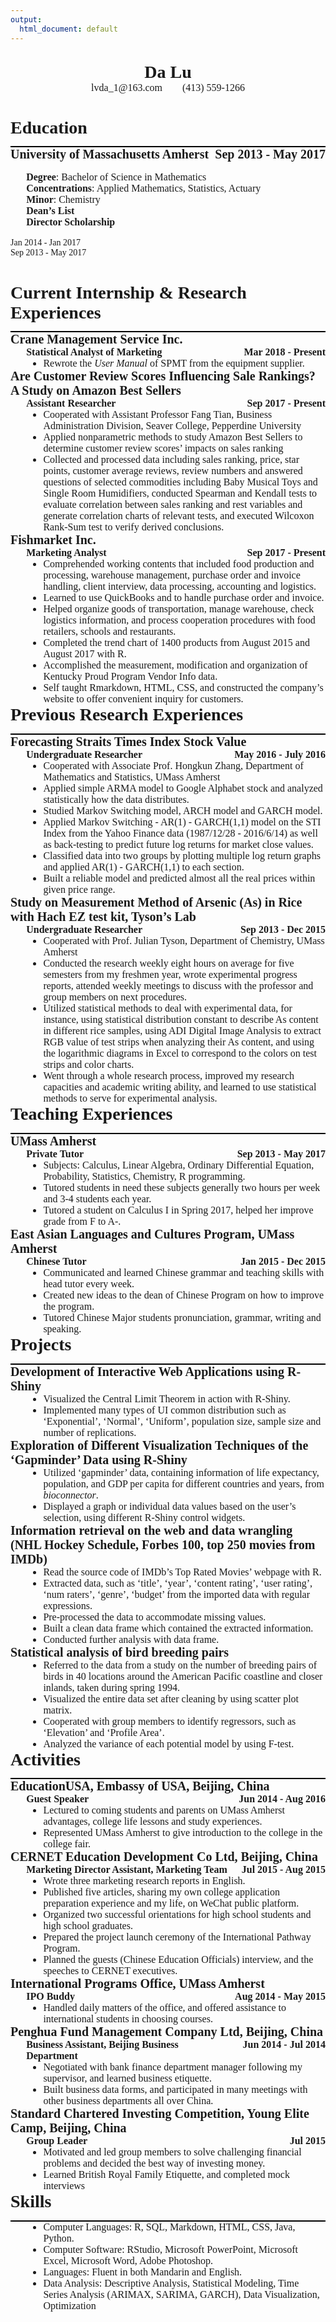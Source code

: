 ```yaml
---
output:
  html_document: default
---
```

<style>
@media screen and (min-width:1024px) {
  body {
    font-family: Times New Roman;
  }
  h1 {
    font-size: 32px;
    font-weight: bold;
  }
  ul {
    font-size: 16px;
    margin-top: 0px;
    margin-bottom: 0px;
  }
  hr {
    border: 0;
    height: 2px;
    margin-top: -5px;
    margin-bottom: 0px;
    background: black;
#   width: 100%;
    width: 910px;
  }
  li {
    margin-top: 0px;
    font-size: 16px;
  }
  .head-1 {
    font-family: Times New Roman;
    font-size: 32px;
    font-weight: bold;
    text-align: center;
  }
  .head-2 {
    font-family: Times New Roman;
    font-size: 16px;
    font-weight: normal;
    text-align: center;
  }
  .education-name {
    font-size: 22px;
    font-weight: bold;
    text-align: left;
    float: left;
    width: 75%;
  }
  .education-time {
    font-size: 22px;
    font-weight: bold;
    text-align: right;
    float: right;
    width: 25%;
  }
  .education-content {
    font-size: 16px;
    font-weight: normal;
    text-align: left;
    margin-left: 5%;
    float: left;
    width: 95%;
  }
  .education-award-name {
    font-size: 16px;
    font-weight: normal;
    text-align: left;
    margin-left: 5%;
    float: left;
    width: 70%;
  }
  .education-award-time {
    font-size: 16px;
    font-weight: bold;
    text-align: right;
    float: right;
    width: 25%;
  }
  .company-research-name {
    font-size: 22px;
    font-weight: bold;
    text-align: left;
    float: left;
    width: 100%;
  }
  .title {
    font-size: 20px;
    font-weight: bold;
    text-align: left;
    margin-left: 5%;
    float: left;
    width: 70%;
  }
  .title-time {
    font-size: 20px;
    font-weight: bold;
    text-align: right;
    float: right;
    width: 25%;
  }
  .content {
    font-size: 16px;
    font-weight: normal;
    margin-left: 5%;
    float: left;
    width: 95%;
  }
}
@media screen and (min-width:600px) and (max-width:1023px) {
  body {
    font-family: Times New Roman;
  }
  h1 {
    font-size: 28px;
    font-weight: bold;
  }
  ul {
    font-size: 16px;
    margin-top: 0px;
    margin-bottom: 0px;
  }
  hr {
    border: 0;
    height: 2px;
    margin-top: -5px;
    margin-bottom: 0px;
    background: black;
    width: 100%;
  }
  li {
    margin-top: 0px;
    font-size: 16px;
  }
  .head-1 {
    font-family: Times New Roman;
    font-size: 28px;
    font-weight: bold;
    text-align: center;
  }
  .head-2 {
    font-family: Times New Roman;
    font-size: 16px;
    font-weight: normal;
    text-align: center;
  }
  .education-name {
    font-size: 20px;
    font-weight: bold;
    text-align: left;
    float: left;
  }
  .education-time {
    font-size: 20px;
    font-weight: bold;
    text-align: right;
    float: right;
  }
  .education-content {
    font-size: 16px;
    font-weight: normal;
    text-align: left;
    margin-left: 5%;
    float: left;
    width: 95%;
  }
  .education-award-name {
    font-size: 16px;
    font-weight: normal;
    text-align: left;
    margin-left: 5%;
    float: left;
    width: 65%;
  }
  .education-award-time {
    font-size: 16px;
    font-weight: bold;
    text-align: right;
    float: right;
    width: 30%;
  }
  .company-research-name {
    font-size: 20px;
    font-weight: bold;
    text-align: left;
    float: left;
    width: 100%;
  }
  .title {
    font-size: 16px;
    font-weight: bold;
    text-align: left;
    margin-left: 5%;
    float: left;
    width: 65%;
  }
  .title-time {
    font-size: 16px;
    font-weight: bold;
    text-align: right;
    float: right;
    width: 30%;
  }
  .content {
    font-size: 16px;
    font-weight: normal;
    margin-left: 5%;
    float: left;
    width: 95%;
  }
}
@media screen and (max-width:599px) {
  body {
    font-family: Times New Roman;
  }
  h1 {
    font-size: 22px;
    font-weight: bold;
  }
  ul {
    font-size: 16px;
    margin-top: 0px;
    margin-bottom: 0px;
  }
  hr {
    border: 0;
    height: 2px;
    margin-top: -5px;
    margin-bottom: 0px;
    background: black;
    width: 100%;
  }
  li {
    margin-top: 0px;
    font-size: 16px;
  }
  .head-1 {
    font-family: Times New Roman;
    font-size: 28px;
    font-weight: bold;
    text-align: center;
  }
  .head-2 {
    font-family: Times New Roman;
    font-size: 16px;
    font-weight: normal;
    text-align: center;
  }
  .education-name {
    font-size: 20px;
    font-weight: bold;
    text-align: left;
    float: left;
    width: 100%;
  }
  .education-time {
    font-size: 20px;
    font-weight: bold;
    text-align: right;
    float: right;
    width: 100%;
  }
  .education-content {
    font-size: 16px;
    font-weight: normal;
    text-align: left;
    margin-left: 0%;
    float: left;
    width: 100%;
  }
  .education-award-name {
    font-size: 16px;
    font-weight: normal;
    text-align: left;
    margin-left: 0%;
    float: left;
    width: 100%;
  }
  .education-award-time {
    font-size: 16px;
    font-weight: bold;
    text-align: right;
    float: right;
    width: 100%;
  }
  .company-research-name {
    font-size: 20px;
    font-weight: bold;
    text-align: left;
    float: left;
    width: 100%;
  }
  .title {
    font-size: 16px;
    font-weight: bold;
    text-align: left;
    margin-left: 0%;
    float: left;
    width: 100%;
  }
  .title-time {
    font-size: 16px;
    font-weight: bold;
    text-align: right;
    float: right;
    width: 100%;
  }
  .content {
    font-size: 16px;
    font-weight: normal;
    margin-left: 0%;
    float: left;
    width: 100%;
  }
}
</style>



<!--==========================Title==========================-->
</br>
<div class="head-1">Da Lu</div>
<div class="head-2">lvda_1\@163.com&nbsp;&nbsp;&nbsp;&nbsp;&nbsp;&nbsp;&nbsp;&nbsp;(413) 559-1266</div>


<!--=======================Body Start========================-->
<body>


<!--======================Body-Education=====================-->
<h1>Education</h1>
<hr/>


<!--========================Education 1======================-->
<div class="education-name">University of Massachusetts Amherst</div>
<div class="education-time">Sep 2013 - May 2017</div>

<div class="education-content">
  **Degree**: Bachelor of Science in Mathematics  
  **Concentrations**: Applied Mathematics, Statistics, Actuary  
  **Minor**: Chemistry  
  **Dean’s List**  
  **Director Scholarship**
</div>

<div class="education-content-time">
  </br>
  </br>
  </br>
  Jan 2014 - Jan 2017  
  Sep 2013 - May 2017
</div>


<!--=======================Body-Current======================-->
<h1>Current Internship & Research Experiences</h1>
<hr/>


<!--========================Current 1========================-->
<div class="company-research-name">Crane Management Service Inc.</div>

<div class="title">Statistical Analyst of Marketing</div>
<div class="title-time">Mar 2018 - Present</div>

<div class="content">
- Rewrote the *User Manual* of SPMT from the equipment supplier.
</div>


<!--========================Current 2========================-->
<div class="company-research-name">Are Customer Review Scores Influencing Sale Rankings? A Study on Amazon Best Sellers</div>

<div class="title">Assistant Researcher</div>
<div class="title-time">Sep 2017 - Present</div>

<div class="content">
- Cooperated with Assistant Professor Fang Tian, Business Administration Division, Seaver College, Pepperdine University
- Applied nonparametric methods to study Amazon Best Sellers to determine customer review scores’ impacts on sales ranking
- Collected and processed data including sales ranking, price, star points, customer average reviews, review numbers and answered questions of selected commodities including Baby Musical Toys and Single Room Humidifiers, conducted Spearman and Kendall tests to evaluate correlation between sales ranking and rest variables and generate correlation charts of relevant tests, and executed Wilcoxon Rank-Sum test to verify derived conclusions.
</div>


<!--========================Current 3========================-->
<div class="company-research-name">Fishmarket Inc.</div>

<div class="title">Marketing Analyst</div>
<div class="title-time">Sep 2017 - Present</div>

<div class="content">
- Comprehended working contents that included food production and processing, warehouse management, purchase order and invoice handling, client interview, data processing, accounting and logistics.
- Learned to use QuickBooks and to handle purchase order and invoice.
- Helped organize goods of transportation, manage warehouse, check logistics information, and process cooperation procedures with food retailers, schools and restaurants.
- Completed the trend chart of 1400 products from August 2015 and August 2017 with R.
- Accomplished the measurement, modification and organization of Kentucky Proud Program Vendor Info data.
- Self taught Rmarkdown, HTML, CSS, and constructed the company’s website to offer convenient inquiry for customers.
</div>


<!--=====================Body-Previous-R=====================-->
<h1>Previous Research Experiences</h1>
<hr/>


<!--=======================PreviousR 1=======================-->
<div class="company-research-name">Forecasting Straits Times Index Stock Value</div>

<div class="title">Undergraduate Researcher</div>
<div class="title-time">May 2016 - July 2016</div>

<div class="content">
- Cooperated with Associate Prof. Hongkun Zhang, Department of Mathematics and Statistics, UMass Amherst
- Applied simple ARMA model to Google Alphabet stock and analyzed statistically how the data distributes.
- Studied Markov Switching model, ARCH model and GARCH model.
- Applied Markov Switching - AR(1) - GARCH(1,1) model on the STI Index from the Yahoo Finance data (1987/12/28 - 2016/6/14) as well as back-testing to predict future log returns for market close values.
- Classified data into two groups by plotting multiple log return graphs and applied AR(1) - GARCH(1,1) to each section.
- Built a reliable model and predicted almost all the real prices within given price range.
</div>


<!--=======================PreviousR 2=======================-->
<div class="company-research-name">Study on Measurement Method of Arsenic (As) in Rice with Hach EZ test kit, Tyson’s Lab</div>

<div class="title">Undergraduate Researcher</div>
<div class="title-time">Sep 2013 - Dec 2015</div>

<div class="content">
- Cooperated with Prof. Julian Tyson, Department of Chemistry, UMass Amherst
- Conducted the research weekly eight hours on average for five semesters from my freshmen year, wrote experimental progress reports, attended weekly meetings to discuss with the professor and group members on next procedures.
- Utilized statistical methods to deal with experimental data, for instance, using statistical distribution constant to describe As content in different rice samples, using ADI Digital Image Analysis to extract RGB value of test strips when analyzing their As content, and using the logarithmic diagrams in Excel to correspond to the colors on test strips and color charts.
- Went through a whole research process, improved my research capacities and academic writing ability, and learned to use statistical methods to serve for experimental analysis.
</div>


<!--======================Body-Teaching======================-->
<h1>Teaching Experiences</h1>
<hr/>


<!--========================Teaching 1=======================-->
<div class="company-research-name">UMass Amherst</div>

<div class="title">Private Tutor</div>
<div class="title-time">Sep 2013 - May 2017</div>

<div class="content">
- Subjects: Calculus, Linear Algebra, Ordinary Differential Equation, Probability, Statistics, Chemistry, R programming.
- Tutored students in need these subjects generally two hours per week and 3-4 students each year.
- Tutored a student on Calculus I in Spring 2017, helped her improve grade from F to A-.
</div>


<!--========================Teaching 2=======================-->
<div class="company-research-name">East Asian Languages and Cultures Program, UMass Amherst</div>

<div class="title">Chinese Tutor</div>
<div class="title-time">Jan 2015 - Dec 2015</div>

<div class="content">
- Communicated and learned Chinese grammar and teaching skills with head tutor every week.
- Created new ideas to the dean of Chinese Program on how to improve the program.
- Tutored Chinese Major students pronunciation, grammar, writing and speaking.
</div>


<!--======================Body-Projects======================-->
<h1>Projects</h1>
<hr/>


<!--========================Project 1========================-->
<div class="company-research-name">Development of Interactive Web Applications using R-Shiny</div>

<div class="content">
- Visualized the Central Limit Theorem in action with R-Shiny.
- Implemented many types of UI common distribution such as 'Exponential', 'Normal', 'Uniform', population size, sample size and number of replications.
</div>


<!--========================Project 2========================-->
<div class="company-research-name">Exploration of Different Visualization Techniques of the 'Gapminder' Data using R-Shiny</div>

<div class="content">
- Utilized 'gapminder' data, containing information of life expectancy, population, and GDP per capita for different countries and years, from *bioconnector*.
- Displayed a graph or individual data values based on the user's selection, using different R-Shiny control widgets.
</div>


<!--========================Project 3========================-->
<div class="company-research-name">Information retrieval on the web and data wrangling (NHL Hockey Schedule, Forbes 100, top 250 movies from IMDb)</div>

<div class="content">
- Read the source code of IMDb's Top Rated Movies' webpage with R.
- Extracted data, such as 'title', 'year', 'content rating', 'user rating', 'num raters', 'genre', 'budget' from the imported data with regular expressions.
- Pre-processed the data to accommodate missing values.
- Built a clean data frame which contained the extracted information.
- Conducted further analysis with data frame.
</div>


<!--========================Project 4========================-->
<div class="company-research-name">Statistical analysis of bird breeding pairs</div>

<div class="content">
- Referred to the data from a study on the number of breeding pairs of birds in 40 locations around the American Pacific coastline and closer inlands, taken during spring 1994.
- Visualized the entire data set after cleaning by using scatter plot matrix.
- Cooperated with group members to identify regressors, such as 'Elevation' and 'Profile Area'.
- Analyzed the variance of each potential model by using F-test.
</div>


<!--=====================Body-Activities=====================-->
<h1>Activities</h1>
<hr/>


<!--=======================Activities 1======================-->
<div class="company-research-name">EducationUSA, Embassy of USA, Beijing, China</div>

<div class="title">Guest Speaker</div>
<div class="title-time">Jun 2014 - Aug 2016</div>

<div class="content">
- Lectured to coming students and parents on UMass Amherst advantages, college life lessons and study experiences.
- Represented UMass Amherst to give introduction to the college in the college fair.
</div>


<!--=======================Activities 2======================-->
<div class="company-research-name">CERNET Education Development Co Ltd, Beijing, China</div>

<div class="title">Marketing Director Assistant, Marketing Team</div>
<div class="title-time">Jul 2015 - Aug 2015</div>

<div class="content">
- Wrote three marketing research reports in English.
- Published five articles, sharing my own college application preparation experience and my life, on WeChat public platform.
- Organized two successful orientations for high school students and high school graduates.
- Prepared the project launch ceremony of the International Pathway Program.
- Planned the guests (Chinese Education Officials) interview, and the speeches to CERNET executives.
</div>


<!--=======================Activities 3======================-->
<div class="company-research-name">International Programs Office, UMass Amherst</div>

<div class="title">IPO Buddy</div>
<div class="title-time">Aug 2014 - May 2015</div>

<div class="content">
- Handled daily matters of the office, and offered assistance to international students in choosing courses.
</div>


<!--=======================Activities 4======================-->
<div class="company-research-name">Penghua Fund Management Company Ltd, Beijing, China</div>

<div class="title">Business Assistant, Beijing Business Department</div>
<div class="title-time">Jun 2014 - Jul 2014</div>

<div class="content">
- Negotiated with bank finance department manager following my supervisor, and learned business etiquette.
- Built business data forms, and participated in many meetings with other business departments all over China.
</div>


<!--=======================Activities 5======================-->
<div class="company-research-name">Standard Chartered Investing Competition, Young Elite Camp, Beijing, China</div>

<div class="title">Group Leader</div>
<div class="title-time">Jul 2015</div>

<div class="content">
- Motivated and led group members to solve challenging financial problems and decided the best way of investing money.
- Learned British Royal Family Etiquette, and completed mock interviews
</div>


<!--=======================Body-Skills=======================-->
</br>
</br>
</br>
</br>
</br>
</br>
</br>
<h1>Skills</h1>
<hr/>

<div class="content">
- Computer Languages: R, SQL, Markdown, HTML, CSS, Java, Python.
- Computer Software: RStudio, Microsoft PowerPoint, Microsoft Excel, Microsoft Word, Adobe Photoshop.
- Languages: Fluent in both Mandarin and English.
- Data Analysis: Descriptive Analysis, Statistical Modeling, Time Series Analysis (ARIMAX, SARIMA, GARCH), Data Visualization, Optimization
</div>


<!--========================Body End=========================-->
</br>
</br>
</br>
</br>
</br>
</br>
</br>
</br>
</br>
</br>
</body>